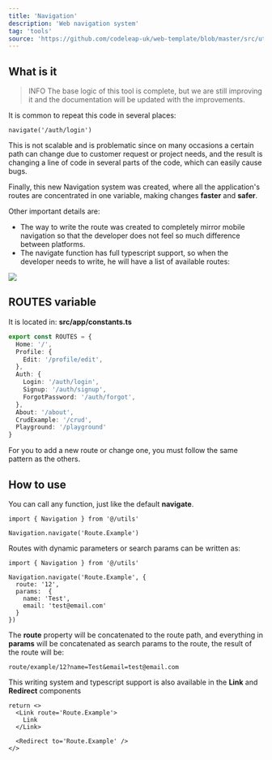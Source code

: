 ```yaml
---
title: 'Navigation'
description: 'Web navigation system'
tag: 'tools'
source: 'https://github.com/codeleap-uk/web-template/blob/master/src/utils/navigation.ts'
---
```


## What is it

> INFO The base logic of this tool is complete, but we are still improving it and the documentation will be updated with the improvements.

It is common to repeat this code in several places:

```tsx
navigate('/auth/login')
```

This is not scalable and is problematic since on many occasions a certain path can change due to customer request or project needs, and the result is changing a line of code in several parts of the code, which can easily cause bugs.

Finally, this new Navigation system was created, where all the application's routes are concentrated in one variable, making changes **faster** and **safer**.

Other important details are:

- The way to write the route was created to completely mirror mobile navigation so that the developer does not feel so much difference between platforms.
- The navigate function has full typescript support, so when the developer needs to write, he will have a list of available routes:

![](navigation_ts_example.png)

## ROUTES variable

It is located in: **src/app/constants.ts**

```ts
export const ROUTES = {
  Home: '/',
  Profile: {
    Edit: '/profile/edit',
  },
  Auth: {
    Login: '/auth/login',
    Signup: '/auth/signup',
    ForgotPassword: '/auth/forgot',
  },
  About: '/about',
  CrudExample: '/crud',
  Playground: '/playground'
}
```

For you to add a new route or change one, you must follow the same pattern as the others.

## How to use

You can call any function, just like the default **navigate**.

```tsx
import { Navigation } from '@/utils'

Navigation.navigate('Route.Example')
```

Routes with dynamic parameters or search params can be written as:

```tsx
import { Navigation } from '@/utils'

Navigation.navigate('Route.Example', { 
  route: '12', 
  params:  {
    name: 'Test',
    email: 'test@email.com'
  }
})
```
The **route** property will be concatenated to the route path, and everything in **params** will be concatenated as search params to the route, the result of the route will be:

```
route/example/12?name=Test&email=test@email.com
```

This writing system and typescript support is also available in the **Link** and **Redirect** components

```tsx
return <>
  <Link route='Route.Example'>
    Link
  </Link>

  <Redirect to='Route.Example' />
</>
```
